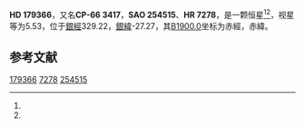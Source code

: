 {{Starbox begin
| name = HD 179366
}}
{{Starbox observe
| epoch = [[J2000.0|J2000.0]]
| constell = {{星座名待查}}<ref name=SIMBAD>{{cite web
 | url=http://simbad.u-strasbg.fr/simbad/sim-id?Ident=HR+7278
 | title=Pulsating variable Star
 | publisher=Centre de Données astronomiques de Strasbourg
 | work=SIMBAD
 | accessdate=2012-07-13
 | archive-date=2016-03-17
 | archive-url=https://web.archive.org/web/20160317163720/http://simbad.u-strasbg.fr/simbad/sim-id?Ident=HR+7278
 | dead-url=no
 }}</ref><ref name=DATA>{{cite web
 | url=http://vizier.u-strasbg.fr/viz-bin/VizieR-5?-out.add=.&-source=5050&-corr=PK=HR&-out.max=9999&HR=7278
 | title=VizieR Detailed Page
 | accessdate=2012-07-13
 | archive-date=2016-03-05
 | archive-url=https://web.archive.org/web/20160305052615/http://vizier.u-strasbg.fr/viz-bin/VizieR-5?-out.add=.&-source=5050&-corr=PK=HR&-out.max=9999&HR=7278
 | dead-url=no
 }}</ref>
| 星官 = 
| ra = {{RA|19|17|12}}<ref name=SIMBAD /><ref name=DATA />
| dec = {{DEC|-66|39|41}}<ref name=SIMBAD /><ref name=DATA />
| appmag_v = 5.53<ref name=SIMBAD /><ref name=DATA />
}}
{{Starbox character
| class = A5V+A8V<ref name=SIMBAD /><ref name=DATA />
| b-v = 0.18<ref name=SIMBAD /><ref name=DATA />
| u-b = 0.13<ref name=SIMBAD /><ref name=DATA />
| r-i = <ref name=SIMBAD /><ref name=DATA />
| variable = 
}}
{{Starbox astrometry
| radial_v = 0.13
| prop_mo_ra = 12
| parallax = 
| p_error = 
}}
{{Starbox catalog
| names =CP-66 3417，[[SAO星表|SAO]] 254515，[[HD星表|HD]] 179366，[[HR星表|HR]] 7278}}
{{Starbox reference |Simbad=HR+7278}}
{{Starbox end}}

'''HD 179366'''，又名'''CP-66 3417'''，'''SAO 254515'''、'''HR 7278'''，是一颗恒星<ref name=SIMBAD /><ref name=DATA />，视星等为5.53，位于[[銀道座標系|銀經]]329.22，[[銀道座標系|銀緯]]-27.27，其[[B1900.0|B1900.0]]坐标为赤經{{RA|19|7|8.8}}，赤緯{{DEC|-66|-27.27|0}}。

== 参考文献 ==
{{reflist}}

{{star-stub}}

[[Category:HD和HDE天體|179366]]
[[Category:HR天體|7278]]
[[Category:SAO天體|254515]]